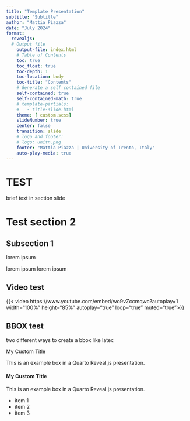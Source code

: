 ```yaml
---
title: "Template Presentation"
subtitle: "Subtitle"
author: "Mattia Piazza"
date: "July 2024"
format:
  revealjs: 
  # Output file
    output-file: index.html
    # Table of Contents
    toc: true
    toc_float: true
    toc-depth: 1
    toc-location: body
    toc-title: "Contents"
    # Generate a self contained file
    self-contained: true
    self-contained-math: true
    # template-partials:
    #   - title-slide.html
    theme: [ custom.scss]
    slideNumber: true
    center: false 
    transition: slide
    # logo and footer: 
    # logo: unitn.png
    footer: "Mattia Piazza | University of Trento, Italy"
    auto-play-media: true
---
```


# TEST

brief text in section slide

# Test section 2


## Subsection 1


lorem ipsum 

lorem ipsum 
lorem ipsum 



## Video test

{{< video https://www.youtube.com/embed/wo9vZccmqwc?autoplay=1 width="100%" height="85%" autoplay="true" loop="true" muted="true">}}

<!-- ```{=html}
<iframe src="https://www.youtube.com/embed/wo9vZccmqwc?autoplay=1" data-autoplay width="100%" height="85%"></iframe>
``` -->

## BBOX test

two different ways to create a bbox like latex

```{=html}
<div class="tbboxh">
    <div class="tbboxh-title">My Custom Title</div>
    <p>This is an example box in a Quarto Reveal.js presentation.</p>
</div>
```

::: {.tbbox}
#### My Custom Title
This is an example box in a Quarto Reveal.js presentation.

- item 1
- item 2
- item 3
:::
